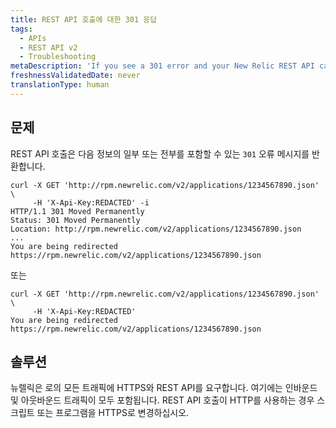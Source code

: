```yaml
---
title: REST API 호출에 대한 301 응답
tags:
  - APIs
  - REST API v2
  - Troubleshooting
metaDescription: 'If you see a 301 error and your New Relic REST API call uses HTTP, change your script or program to HTTPS.'
freshnessValidatedDate: never
translationType: human
---
```


## 문제

REST API 호출은 다음 정보의 일부 또는 전부를 포함할 수 있는 `301` 오류 메시지를 반환합니다.

```
curl -X GET 'http://rpm.newrelic.com/v2/applications/1234567890.json' \
     -H 'X-Api-Key:REDACTED' -i
HTTP/1.1 301 Moved Permanently
Status: 301 Moved Permanently
Location: http://rpm.newrelic.com/v2/applications/1234567890.json
...
You are being redirected https://rpm.newrelic.com/v2/applications/1234567890.json
```

또는

```
curl -X GET 'http://rpm.newrelic.com/v2/applications/1234567890.json' \
     -H 'X-Api-Key:REDACTED'
You are being redirected https://rpm.newrelic.com/v2/applications/1234567890.json
```

## 솔루션

뉴렐릭은 <InlinePopover type="apm"/>로의 모든 트래픽에 HTTPS와 REST API를 요구합니다. 여기에는 인바운드 및 아웃바운드 트래픽이 모두 포함됩니다. REST API 호출이 HTTP를 사용하는 경우 스크립트 또는 프로그램을 HTTPS로 변경하십시오.
